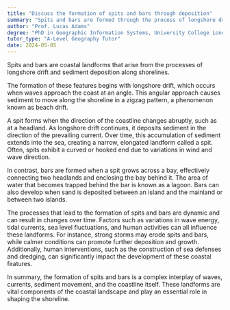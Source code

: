 ```yaml
---
title: "Discuss the formation of spits and bars through deposition"
summary: "Spits and bars are formed through the process of longshore drift and deposition of sediments along the coastline."
author: "Prof. Lucas Adams"
degree: "PhD in Geographic Information Systems, University College London"
tutor_type: "A-Level Geography Tutor"
date: 2024-05-05
---
```


Spits and bars are coastal landforms that arise from the processes of longshore drift and sediment deposition along shorelines.

The formation of these features begins with longshore drift, which occurs when waves approach the coast at an angle. This angular approach causes sediment to move along the shoreline in a zigzag pattern, a phenomenon known as beach drift.

A spit forms when the direction of the coastline changes abruptly, such as at a headland. As longshore drift continues, it deposits sediment in the direction of the prevailing current. Over time, this accumulation of sediment extends into the sea, creating a narrow, elongated landform called a spit. Often, spits exhibit a curved or hooked end due to variations in wind and wave direction.

In contrast, bars are formed when a spit grows across a bay, effectively connecting two headlands and enclosing the bay behind it. The area of water that becomes trapped behind the bar is known as a lagoon. Bars can also develop when sand is deposited between an island and the mainland or between two islands.

The processes that lead to the formation of spits and bars are dynamic and can result in changes over time. Factors such as variations in wave energy, tidal currents, sea level fluctuations, and human activities can all influence these landforms. For instance, strong storms may erode spits and bars, while calmer conditions can promote further deposition and growth. Additionally, human interventions, such as the construction of sea defenses and dredging, can significantly impact the development of these coastal features.

In summary, the formation of spits and bars is a complex interplay of waves, currents, sediment movement, and the coastline itself. These landforms are vital components of the coastal landscape and play an essential role in shaping the shoreline.
    
